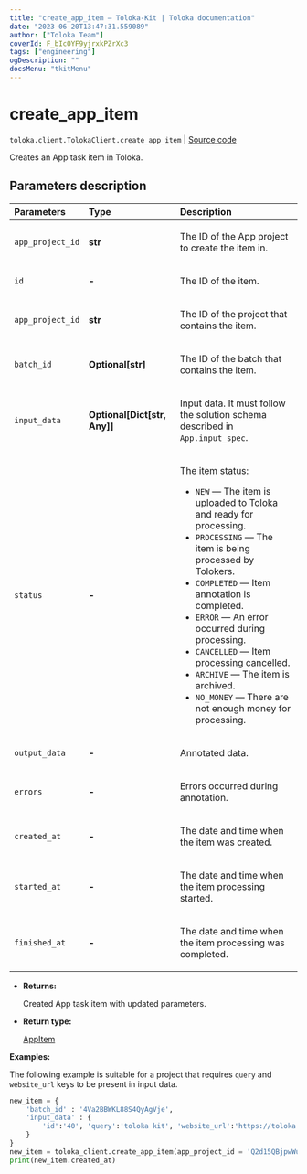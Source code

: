 ```yaml
---
title: "create_app_item — Toloka-Kit | Toloka documentation"
date: "2023-06-20T13:47:31.559089"
author: ["Toloka Team"]
coverId: F_bIcOYF9yjrxkPZrXc3
tags: ["engineering"]
ogDescription: ""
docsMenu: "tkitMenu"
---
```


# create_app_item

`toloka.client.TolokaClient.create_app_item` | [Source code](https://github.com/Toloka/toloka-kit/blob/v1.2.0/src/client/__init__.py#L4018)

Creates an App task item in Toloka.

## Parameters description

| Parameters | Type | Description |
| :----------| :----| :-----------|
`app_project_id`|**str**|<p>The ID of the App project to create the item in.</p>
`id`|**-**|<p>The ID of the item.</p>
`app_project_id`|**str**|<p>The ID of the project that contains the item.</p>
`batch_id`|**Optional\[str\]**|<p>The ID of the batch that contains the item.</p>
`input_data`|**Optional\[Dict\[str, Any\]\]**|<p>Input data. It must follow the solution schema described in `App.input_spec`.</p>
`status`|**-**|<p>The item status:</p> <ul> <li>`NEW` — The item is uploaded to Toloka and ready for processing.</li> <li>`PROCESSING` — The item is being processed by Tolokers.</li> <li>`COMPLETED` — Item annotation is completed.</li> <li>`ERROR` — An error occurred during processing.</li> <li>`CANCELLED` — Item processing cancelled.</li> <li>`ARCHIVE` — The item is archived.</li> <li>`NO_MONEY` — There are not enough money for processing.</li> </ul>
`output_data`|**-**|<p>Annotated data.</p>
`errors`|**-**|<p>Errors occurred during annotation.</p>
`created_at`|**-**|<p>The date and time when the item was created.</p>
`started_at`|**-**|<p>The date and time when the item processing started.</p>
`finished_at`|**-**|<p>The date and time when the item processing was completed.</p>

* **Returns:**

  Created App task item with updated parameters.

* **Return type:**

  [AppItem](/docs/toloka-kit/reference/toloka.client.app.AppItem)

**Examples:**

The following example is suitable for a project
that requires `query` and `website_url` keys to be present in input data.

```python
new_item = {
    'batch_id' : '4Va2BBWKL88S4QyAgVje',
    'input_data' : {
        'id':'40', 'query':'toloka kit', 'website_url':'https://toloka.ai/docs/toloka-kit'
    }
}
new_item = toloka_client.create_app_item(app_project_id = 'Q2d15QBjpwWuDz8Z321g', app_item = new_item)
print(new_item.created_at)
```